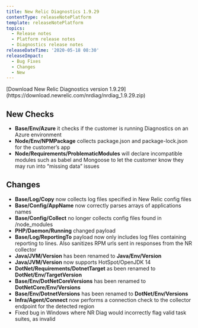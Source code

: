 ```yaml
---
title: New Relic Diagnostics 1.9.29
contentType: releaseNotePlatform
template: releaseNotePlatform
topics:
  - Release notes
  - Platform release notes
  - Diagnostics release notes
releaseDateTime: '2020-05-18 08:30'
releaseImpact:
  - Bug Fixes
  - Changes
  - New
---
```


<Callout variant="tip">
  [Download New Relic Diagnostics version 1.9.29](https://download.newrelic.com/nrdiag/nrdiag_1.9.29.zip)
</Callout>

## New Checks

* **Base/Env/Azure** it checks if the customer is running Diagnostics on an Azure environment
* **Node/Env/NPMPackage** collects package.json and package-lock.json for the customer’s app
* **Node/Requirements/ProblematicModules** will declare incompatible modules such as babel and Mongoose to let the customer know they may run into “missing data” issues

## Changes​​

* **Base/Log/Copy** now collects log files specified in New Relic config files
* **Base/Config/AppName** now correctly parses arrays of applications names
* **Base/Config/Collect** no longer collects config files found in /node_modules
* **PHP/Daemon/Running** changed payload
* **Base/Log/ReportingTo** payload now only includes log files containing reporting to lines. Also sanitizes RPM urls sent in responses from the NR collector
* **Java/JVM/Version** has been renamed to **Java/Env/Version**
* **Java/JVM/Version** now supports HotSpot/OpenJDK 14
* **DotNet/Requirements/DotnetTarget** as been renamed to **DotNet/Env/TargetVersion**
* **Base/Env/DotNetCoreVersions** has been renamed to **DotNetCore/Env/Versions**
* **Base/Env/DotnetVersions** has been renamed to **DotNet/Env/Versions**
* **Infra/Agent/Connect** now performs a connection check to the collector endpoint for the detected region
* Fixed bug in Windows where NR Diag would incorrectly flag valid task suites, as invalid
